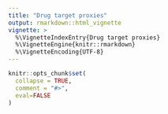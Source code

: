 ```yaml
---
title: "Drug target proxies"
output: rmarkdown::html_vignette
vignette: >
  %\VignetteIndexEntry{Drug target proxies}
  %\VignetteEngine{knitr::rmarkdown}
  %\VignetteEncoding{UTF-8}
---
```


```r
knitr::opts_chunk$set(
  collapse = TRUE,
  comment = "#>",
  eval=FALSE
)
```

<!-- Drug targets can be genetically proxied by using variants within a gene region combined with other evidence of functional relevance. More example, variants in the target of statin therapy, HMG-CoA-reductase, can be used to investigate the potential benefits of statin therapy on outcomes such as heart attacks. Of course there is a lot of clinical trial data regarding this specific scenario, however the formulation of the problem can be extended to less well studies drugs and potential targets for which medication is yet to be developed for. -->

<!-- ## Statins - a simple example -->

<!-- First we start by defining the gene region and obtaining the association statistics for the variants within it on the exposure of choice (here LDL cholesterol). -->

<!-- ```{r setup} -->
<!-- library(genepi.utils) -->
<!-- library(ieugwasr) -->

<!-- # HMG-CoA reductase gene plus flanking area -->
<!-- hmgcoar_chr <- 5 -->
<!-- hmgcoar_start <- 74632154 -->
<!-- hmgcoar_end <- 74657929 -->
<!-- flanking <- 5e5 -->

<!-- # IEU LDL GWAS id -->
<!-- ldl_gwas_id <- "ieu-b-110" -->

<!-- # LDL variants -->
<!-- gwas_ldl_hmgcoar <- associations(variants = paste0(hmgcoar_chr,":",hmgcoar_start-flanking,"-",hmgcoar_end+flanking), id=ldl_gwas_id) -->

<!-- # standardise -->
<!-- gwas_ldl_hmgcoar <- standardise_gwas(gwas_ldl_hmgcoar, "ieugwasr", drop=TRUE, build="GRCh37") -->
<!-- ``` -->

<!-- ### Instrument creation -->

<!-- Next we use the function `genepi.utils::drug_target_proxy()` to define the variants that will make up our instrument. In the simplest form, this takes the exposure association statistics, the gene definition, and clumping parameters, then returns significant, clumped, variants within the gene. Later we will see how to provide other GWAS data and QTL data to further refine the variants making up the drug-proxy instrument.  -->

<!-- ```{r create_instrument, warning=FALSE, message=FALSE} -->
<!-- # extract the variants for the instrument -->
<!-- statin_instrument <- drug_target_proxy(gwas_ldl_hmgcoar,  -->
<!--                                        gene_chr = "5", -->
<!--                                        gene_start = 74632154, -->
<!--                                        gene_end = 74657929, -->
<!--                                        gene_flanks = 5e5, -->
<!--                                        build = "GRCh37", -->
<!--                                        clump = TRUE,  -->
<!--                                        clump_ref = which_1000G_reference("GRCh37"), -->
<!--                                        p1 = 5e-8,  -->
<!--                                        r2 = 0.2,  -->
<!--                                        kb = 250) -->

<!-- # take only those that pass the tresholding -->
<!-- statin_instrument <- statin_instrument[pass==TRUE, ] -->
<!-- ``` -->

<!-- ### MR -->

<!-- Assessing the instrument is the a case of running the MR of the instrument variants on the outcome of interest (here myocardial infarction).  -->
<!-- ```{r mi_gwas, warning=FALSE, message=FALSE} -->
<!-- library(TwoSampleMR) -->

<!-- # get myocardial infarction instruments -->
<!-- mi_instruments <- associations(variants = statin_instrument$RSID, id = "ukb-d-I9_MI") -->

<!-- # format statin instrument for TwoSampleMR -->
<!-- statin_instrument[, phenotype := "LDL (HMG-CoA-R / statin proxy)"] -->
<!-- hmgcoar_2SMR <- TwoSampleMR::format_data(statin_instrument |> as.data.frame(),  -->
<!--                                          type = "exposure", -->
<!--                                          phenotype_col = "phenotype", -->
<!--                                          snp_col = "RSID", -->
<!--                                          beta_col = "BETA", -->
<!--                                          se_col = "SE", -->
<!--                                          eaf_col = "EAF", -->
<!--                                          effect_allele_col = "EA", -->
<!--                                          other_allele_col = "OA", -->
<!--                                          pval_col = "P", -->
<!--                                          id_col = "phenotype") -->

<!-- # format MI instrument for TwoSampleMR -->
<!-- mi_2SMR <- TwoSampleMR::format_data(mi_instruments,  -->
<!--                                     type = "outcome", -->
<!--                                     phenotype_col = "trait", -->
<!--                                     snp_col = "target_snp", -->
<!--                                     beta_col = "beta", -->
<!--                                     se_col = "se", -->
<!--                                     eaf_col = "eaf", -->
<!--                                     effect_allele_col = "ea", -->
<!--                                     other_allele_col = "nea", -->
<!--                                     pval_col = "p", -->
<!--                                     id_col = "id") -->

<!-- # harmonise -->
<!-- dat <- TwoSampleMR::harmonise_data(hmgcoar_2SMR, mi_2SMR) -->

<!-- # run MR -->
<!-- res <- mr(dat) -->

<!-- # plot  -->
<!-- plot <- mr_scatter_plot(res, dat) -->

<!-- # view result -->
<!-- res -->
<!-- ``` -->

<!-- ```{r save_plot, include=FALSE, eval=FALSE} -->
<!-- png("figures/hmgcoar_mr_plot.png", width=600, height=600, units="px") -->
<!-- plot -->
<!-- dev.off() -->
<!-- ``` -->

<!-- ```{r view_plot, echo=FALSE, out.width="90%", fig.align='center', eval=TRUE} -->
<!-- knitr::include_graphics("figures/hmgcoar_mr_plot.png") -->
<!-- ``` -->


<!-- ## Statins - an eQTL example -->

<!-- We can refine the drug-proxy instrument by provding other QTL data supporting a role for the particular gene of interest. Here we create a `QTL()` object and pass it to the`drug_target_proxy()` function. The `QTL()` object is simply a (S3) container for a set of summary statistics and a P-value threshold to apply. This is joined to the main gene association statistics and common variants passing both P-value thresholding tests are retained. Internally, the `drug_target_proxy()` function ensures effects are harmonised prior to merging. -->

<!-- ```{r create_instrument2, warning=FALSE, message=FALSE} -->
<!-- # extract eQTL data for the variants -->
<!-- hmgcar_eqtl <- QTL("/Users/xx20081/Documents/local_data/gtex_v8/gtex_v8_chr5.tsv.gz",  -->
<!--                    p_val=0.05,  -->
<!--                    join_key="RSID_b37") -->
<!-- data.table::setnames(hmgcar_eqtl$data, c("SNP_b38", "BP_b37"), c("SNP", "BP")) -->
<!-- hmgcar_eqtl$data[, CHR := as.character(CHR)] -->

<!-- # set the concordance for beta effects in LDL and HMGCoAR -->
<!-- concordance <- data.table::data.table("data_name_1" = c(""), data_name_2=c("hmgcoar_gtex"), concordant=c(TRUE)) -->

<!-- # extract the variants for the instrument -->
<!-- statin_instrument_dat <- drug_target_proxy(gwas_gene = gwas_ldl_hmgcoar,  -->
<!--                                        gene_chr = "5", -->
<!--                                        gene_start = 74632154, -->
<!--                                        gene_end = 74657929, -->
<!--                                        gene_flanks = 5e5, -->
<!--                                        build = "GRCh37", -->
<!--                                        clump = TRUE,  -->
<!--                                        clump_ref = which_1000G_reference("GRCh37"), -->
<!--                                        p1 = 5e-8,  -->
<!--                                        r2 = 0.2,  -->
<!--                                        kb = 250, -->
<!--                                        join_key = "RSID", -->
<!--                                        QTL_list = list("hmgcoar_gtex"=hmgcar_eqtl),  -->
<!--                                        concordance = concordance) -->

<!-- # plot -->
<!-- plot3 <- plot_drug_proxy_instrument(statin_instrument_dat, remove=c("gwas_pthresh", "clumping")) -->
<!-- ``` -->

<!-- ```{r save_plot3, include=FALSE, eval=FALSE} -->
<!-- png("figures/hmgcoar_instrument_plot.png", width=600, height=500, units="px") -->
<!-- plot3 -->
<!-- dev.off() -->
<!-- ``` -->

<!-- We can view the instrument assessment steps with the function `plot_drug_proxy_instrument()`. -->

<!-- ```{r view_plot3, echo=FALSE, out.width="100%", fig.align='center', eval=TRUE} -->
<!-- knitr::include_graphics("figures/hmgcoar_instrument_plot.png") -->
<!-- ``` -->

<!-- ```{r mi_gwas2, warning=FALSE, message=FALSE} -->
<!-- # take only those that pass the tresholding -->
<!-- statin_instrument2 <- statin_instrument_dat[pass==TRUE, ] -->

<!-- # format new statin instrument for TwoSampleMR -->
<!-- statin_instrument2[, phenotype := "LDL (HMG-CoA-R with Gtex / statin proxy)"] -->
<!-- hmgcoar2_2SMR <- TwoSampleMR::format_data(statin_instrument2 |> as.data.frame(),  -->
<!--                                          type = "exposure", -->
<!--                                          phenotype_col = "phenotype", -->
<!--                                          snp_col = "RSID", -->
<!--                                          beta_col = "BETA", -->
<!--                                          se_col = "SE", -->
<!--                                          eaf_col = "EAF", -->
<!--                                          effect_allele_col = "EA", -->
<!--                                          other_allele_col = "OA", -->
<!--                                          pval_col = "P", -->
<!--                                          id_col = "phenotype") -->


<!-- # harmonise -->
<!-- dat2 <- TwoSampleMR::harmonise_data(hmgcoar2_2SMR, mi_2SMR) -->

<!-- # run MR -->
<!-- res2 <- mr(dat2) -->

<!-- # plot  -->
<!-- plot2 <- mr_scatter_plot(res2, dat2) -->

<!-- # view result -->
<!-- res2 -->
<!-- ``` -->

<!-- ```{r save_plot2, include=FALSE, eval=FALSE} -->
<!-- png("figures/hmgcoar_gtex_mr_plot.png", width=600, height=600, units="px") -->
<!-- plot2 -->
<!-- dev.off() -->
<!-- ``` -->

<!-- Evidence for statin therapy.  -->

<!-- ```{r view_plot2, echo=FALSE, out.width="90%", fig.align='center', eval=TRUE} -->
<!-- knitr::include_graphics("figures/hmgcoar_gtex_mr_plot.png") -->
<!-- ``` -->

<!-- ## Other instruments -->

<!-- ### GLP1R agonists -->

<!-- ```{r glp1r, warning=FALSE, message=FALSE} -->
<!-- # GLP1R gene plus flanking area -->
<!-- glp1r_chr <- "6" -->
<!-- glp1r_start <- 39016574 -->
<!-- glp1r_end <- 39055519 -->
<!-- flanking <- 5e5 -->

<!-- # standardise  T2DM summary stats downloaded from Knowlegde Portal - transancestry, 2022 -->
<!-- gwas_t2dm_glp1r <- standardise_gwas("/Users/xx20081/Downloads/DIAMANTE/DIAMANTE-TA.sumstat.txt.gz",  -->
<!--                                     list(SNP="chrposID",CHR="chromosome(b37)",BP="position(b37)",EA="effect_allele", OA="other_allele", EAF="MR-MEGA_p-value_association", BETA="Fixed-effects_beta", SE="Fixed-effects_SE", P="Fixed-effects_p-value", RSID="rsID"),  -->
<!--                                     drop=TRUE, build="GRCh37") -->

<!-- # UKBB HbA1c IEU GWAS id -->
<!-- hb1a1c_gwas_id <- "ebi-a-GCST90002244" # "ebi-a-GCST90014006" UKBB no EAF data -->

<!-- # extract HbA1c associations in the same region -->
<!-- gwas_hba1c_glp1r <- associations(variants = paste0(glp1r_chr,":",glp1r_start-flanking,"-",glp1r_end+flanking), id=hb1a1c_gwas_id) -->

<!-- # standardise -->
<!-- gwas_hba1c_glp1r <- standardise_gwas(gwas_hba1c_glp1r, "ieugwasr", drop=TRUE, build="GRCh37") -->

<!-- # create a QTL object for the HbA1c data -->
<!-- hba1c_qtl <- QTL(gwas_hba1c_glp1r, p_val=0.5, join_key="RSID") -->

<!-- # create an eQTL object for the GTexV8 data -->
<!-- glp1r_eqtl <- QTL("/Users/xx20081/Documents/local_data/gtex_v8/gtex_v8_chr6.tsv.gz", p_val=1, join_key="RSID_b37") -->
<!-- data.table::setnames(glp1r_eqtl$data, c("SNP_b38", "BP_b37"), c("SNP", "BP")) -->
<!-- glp1r_eqtl$data[, CHR := as.character(CHR)] -->

<!-- # set the concordance for beta effects in HbA1c and GLP1R - FALSE as high HbA1c should relate to less GLP1R expression -->
<!-- concordance <- data.table::data.table("data_name_1" = c("hba1c_qtl"), data_name_2=c("glp1r_eqtl"), concordant=c(FALSE)) -->

<!-- # extract the variants for the instrument -->
<!-- incretin_instrument_dat <- drug_target_proxy(gwas_gene = gwas_t2dm_glp1r,  -->
<!--                                            gene_chr = glp1r_chr, -->
<!--                                            gene_start = glp1r_start, -->
<!--                                            gene_end = glp1r_end, -->
<!--                                            gene_flanks = flanking, -->
<!--                                            build = "GRCh37", -->
<!--                                            clump = TRUE,  -->
<!--                                            clump_ref = which_1000G_reference("GRCh37"), -->
<!--                                            p1 = 5e-6,  -->
<!--                                            r2 = 0.2,  -->
<!--                                            kb = 250, -->
<!--                                            join_key = "RSID", -->
<!--                                            QTL_list = list("hba1c_qtl"=hba1c_qtl, -->
<!--                                                            "glp1r_eqtl"=glp1r_eqtl),  -->
<!--                                            concordance = concordance) -->

<!-- # plot -->
<!-- plot3 <- plot_drug_proxy_instrument(incretin_instrument_dat, remove=c("gwas_pthresh", "clumping")) -->
<!-- ``` -->

<!-- ```{r save_plot4, include=FALSE, eval=FALSE} -->
<!-- png("figures/glp1r_instrument_plot.png", width=600, height=600, units="px") -->
<!-- plot3 -->
<!-- dev.off() -->
<!-- ``` -->

<!-- ```{r view_plot4, echo=FALSE, out.width="90%", fig.align='center', eval=TRUE} -->
<!-- knitr::include_graphics("figures/glp1r_instrument_plot.png") -->
<!-- ``` -->

<!-- ```{r hf_gwas, warning=FALSE, message=FALSE} -->
<!-- # take only those that pass the tresholding -->
<!-- incretin_instrument <- incretin_instrument_dat[pass==TRUE, ] -->

<!-- # get heart failure  infarction instruments -->
<!-- hf_instruments <- associations(variants = incretin_instrument$RSID, id = "ebi-a-GCST90018806") -->

<!-- # format MI instrument for TwoSampleMR -->
<!-- hf_2SMR <- TwoSampleMR::format_data(hf_instruments,  -->
<!--                                     type = "outcome", -->
<!--                                     phenotype_col = "trait", -->
<!--                                     snp_col = "target_snp", -->
<!--                                     beta_col = "beta", -->
<!--                                     se_col = "se", -->
<!--                                     eaf_col = "eaf", -->
<!--                                     effect_allele_col = "ea", -->
<!--                                     other_allele_col = "nea", -->
<!--                                     pval_col = "p", -->
<!--                                     id_col = "id") -->

<!-- # format new incretin instrument for TwoSampleMR -->
<!-- incretin_instrument[, phenotype := "T2DM (GLP1R; with HbA1c & Gtex evidence)"] -->
<!-- glp1r_2SMR <- TwoSampleMR::format_data(incretin_instrument |> as.data.frame(),  -->
<!--                                          type = "exposure", -->
<!--                                          phenotype_col = "phenotype", -->
<!--                                          snp_col = "RSID", -->
<!--                                          beta_col = "BETA", -->
<!--                                          se_col = "SE", -->
<!--                                          eaf_col = "EAF", -->
<!--                                          effect_allele_col = "EA", -->
<!--                                          other_allele_col = "OA", -->
<!--                                          pval_col = "P", -->
<!--                                          id_col = "phenotype") -->


<!-- # harmonise -->
<!-- dat3 <- TwoSampleMR::harmonise_data(glp1r_2SMR, hf_2SMR) -->

<!-- # run MR -->
<!-- res3 <- mr(dat3) -->

<!-- # plot  -->
<!-- plot5 <- mr_scatter_plot(res3, dat3) -->

<!-- # view result -->
<!-- res3 -->
<!-- ``` -->

<!-- ```{r save_plot5, include=FALSE, eval=FALSE} -->
<!-- png("figures/glp1r_gtex_mr_plot.png", width=600, height=600, units="px") -->
<!-- plot5 -->
<!-- dev.off() -->
<!-- ``` -->

<!-- ```{r view_plot5, echo=FALSE, out.width="90%", fig.align='center', eval=TRUE} -->
<!-- knitr::include_graphics("figures/glp1r_gtex_mr_plot.png") -->
<!-- ``` -->
